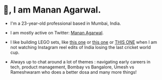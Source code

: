 # 👋, I am Manan Agarwal.
- I'm a 23-year-old professional based in Mumbai, India.

- I am mostly active on Twitter: [Manan Agarwal](https://x.com/manan_0308).

- I like building LEGO sets, like [this one](https://x.com/manan_0308/status/1789583024352280918) or [this one](https://x.com/manan_0308/status/1787076238395547863) or [THIS ONE](https://x.com/manan_0308/status/1784570914455404599) when I am not watching Instagram reel edits of India losing the last cricket world cup.

- Always up to chat around a lot of themes : navigating early careers in tech, product management, Bombay vs Bangalore, Umesh vs Rameshwaram who does a better dosa and many more things!
